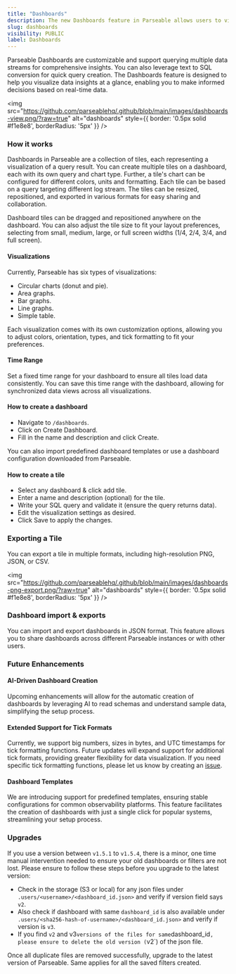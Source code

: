 ```yaml
---
title: "Dashboards"
description: The new Dashboards feature in Parseable allows users to visualize data insights at a glance.
slug: dashboards
visibility: PUBLIC
label: Dashboards
---
```


<head>
<title>Parseable Dashboards: Transform Queries to Dashboard | Parseable</title>
<meta charSet="utf-8" />
<meta name="twitter:card" content="summary" />
</head>


Parseable Dashboards are customizable and support querying multiple data streams for comprehensive insights. You can also leverage text to SQL conversion for quick query creation. The Dashboards feature is designed to help you visualize data insights at a glance, enabling you to make informed decisions based on real-time data.

<img src="https://github.com/parseablehq/.github/blob/main/images/dashboards-view.png/?raw=true" alt="dashboards" style={{ border: '0.5px solid #f1e8e8', borderRadius: '5px' }} />

### How it works

Dashboards in Parseable are a collection of tiles, each representing a visualization of a query result. You can create multiple tiles on a dashboard, each with its own query and chart type. Further, a tile's chart can be configured for different colors, units and formatting. Each tile can be based on a query targeting different log stream. The tiles can be resized, repositioned, and exported in various formats for easy sharing and collaboration.

Dashboard tiles can be dragged and repositioned anywhere on the dashboard. You can also adjust the tile size to fit your layout preferences, selecting from small, medium, large, or full screen widths (1/4, 2/4, 3/4, and full screen).

#### Visualizations

Currently, Parseable has six types of visualizations: 

- Circular charts (donut and pie).
- Area graphs. 
- Bar graphs. 
- Line graphs. 
- Simple table. 

Each visualization comes with its own customization options, allowing you to adjust colors, orientation, types, and tick formatting to fit your preferences.

#### Time Range

Set a fixed time range for your dashboard to ensure all tiles load data consistently. You can save this time range with the dashboard, allowing for synchronized data views across all visualizations.

#### How to create a dashboard

- Navigate to `/dashboards`.
- Click on Create Dashboard.
- Fill in the name and description and click Create.

You can also import predefined dashboard templates or use a dashboard configuration downloaded from Parseable.

#### How to create a tile

- Select any dashboard & click add tile.
- Enter a name and description (optional) for the tile.
- Write your SQL query and validate it (ensure the query returns data).
- Edit the visualization settings as desired.
- Click Save to apply the changes.

### Exporting a Tile

You can export a tile in multiple formats, including high-resolution PNG, JSON, or CSV.

<img src="https://github.com/parseablehq/.github/blob/main/images/dashboards-png-export.png/?raw=true" alt="dashboards" style={{ border: '0.5px solid #f1e8e8', borderRadius: '5px' }} />

### Dashboard import & exports

You can import and export dashboards in JSON format. This feature allows you to share dashboards across different Parseable instances or with other users.

### Future Enhancements

#### AI-Driven Dashboard Creation

Upcoming enhancements will allow for the automatic creation of dashboards by leveraging AI to read schemas and understand sample data, simplifying the setup process.

#### Extended Support for Tick Formats 

Currently, we support big numbers, sizes in bytes, and UTC timestamps for tick formatting functions. Future updates will expand support for additional tick formats, providing greater flexibility for data visualization. If you need specific tick formatting functions, please let us know by creating an [issue](https://github.com/parseablehq/console/issues/new).

#### Dashboard Templates

We are introducing support for predefined templates, ensuring stable configurations for common observability platforms. This feature facilitates the creation of dashboards with just a single click for popular systems, streamlining your setup process.

### Upgrades

If you use a version between `v1.5.1` to `v1.5.4`, there is a minor, one time manual intervention needed to ensure your old dashboards or filters are not lost. Please ensure to follow these steps before you upgrade to the latest version:

- Check in the storage (S3 or local) for any json files under `.users/<username>/<dashboard_id.json>` and verify if version field says `v2`.
- Also check if dashboard with same `dashboard_id` is also available under `.users/<sha256-hash-of-username>/<dashboard_id.json>` and verify if version is `v3`.
- If you find `v2` and v3` versions of the files for same `dashboard_id`, please ensure to delete the old version (`v2`) of the json file.

Once all duplicate files are removed successfully, upgrade to the latest version of Parseable. Same applies for all the saved filters created.
